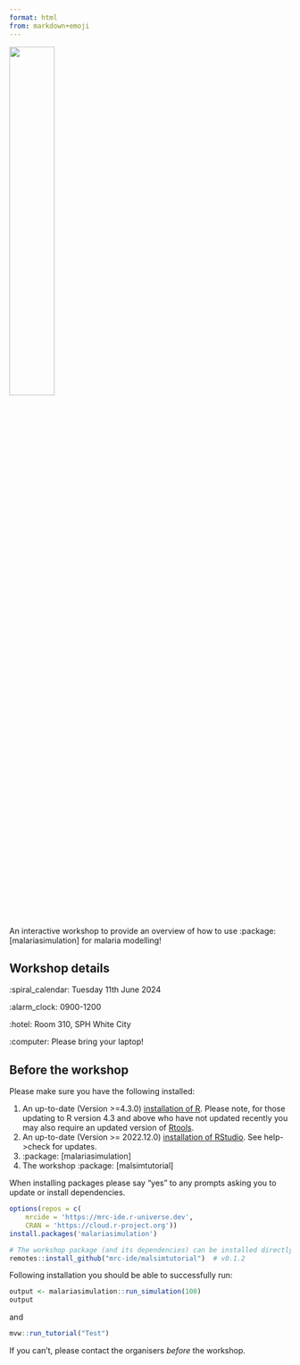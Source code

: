 ```yaml
---
format: html
from: markdown+emoji
---
```


![](presentations/images/malariasimulation_logo.png){fig-align="center" width="40%" height="40%"}

An interactive workshop to provide an overview of how to use :package: \[malariasimulation\] for malaria modelling!

## Workshop details

:spiral_calendar: Tuesday 11th June 2024

:alarm_clock: 0900-1200

:hotel: Room 310, SPH White City

:computer: Please bring your laptop!

## Before the workshop

Please make sure you have the following installed:

1.  An up-to-date (Version \>=4.3.0) [installation of R](https://www.r-project.org/). Please note, for those updating to R version 4.3 and above who have not updated recently you may also require an updated version of [Rtools](https://cran.r-project.org/bin/windows/Rtools/rtools42/rtools.html).
2.  An up-to-date (Version \>= 2022.12.0) [installation of RStudio](https://posit.co/download/rstudio-desktop/). See help-\>check for updates.
3.  :package: \[malariasimulation\]
4.  The workshop :package: \[malsimtutorial\]

When installing packages please say "yes" to any prompts asking you to update or install dependencies.

```r
options(repos = c(
    mrcide = 'https://mrc-ide.r-universe.dev',
    CRAN = 'https://cloud.r-project.org'))
install.packages('malariasimulation')

# The workshop package (and its dependencies) can be installed directly from github:
remotes::install_github("mrc-ide/malsimtutorial")  # v0.1.2
```

Following installation you should be able to successfully run:

```r
output <- malariasimulation::run_simulation(100)
output
```

and

```r
mvw::run_tutorial("Test")
```

If you can't, please contact the organisers *before* the workshop.
